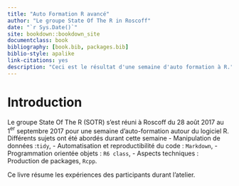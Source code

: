 ```yaml
--- 
title: "Auto Formation R avancé"
author: "Le groupe State Of The R in Roscoff"
date: "`r Sys.Date()`"
site: bookdown::bookdown_site
documentclass: book
bibliography: [book.bib, packages.bib]
biblio-style: apalike
link-citations: yes
description: "Ceci est le résultat d'une semaine d'auto formation à R."
---
```


# Introduction


Le groupe State Of The R (SOTR) s'est réuni  à Roscoff du 28 août 2017 au 1$^{\mbox{er}}$ septembre 2017 pour une semaine d'auto-formation autour du logiciel R. Différents sujets ont été abordés durant cette semaine 
  - Manipulation de données :`` tidy``,
  - Automatisation et reproductibilité du code : ``Markdown``, 
  - Programmation orientée objets : ``R6 class``,
  - Aspects techniques : Production de packages, ``Rcpp``. 


Ce livre résume les expériences des participants durant l'atelier. 


